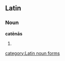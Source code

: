==Latin==
===Noun===
'''catēnās''' {{f}}
# {{inflection of|catena#Latin|catēna|acc|p}}

[[category:Latin noun forms]]